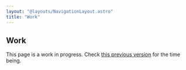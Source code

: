 ```yaml
---
layout: "@layouts/NavigationLayout.astro"
title: "Work"
---
```


## Work

This page is a work in progress. Check [this previous version](https://2023.redalemeden.com/work) for the time being.
